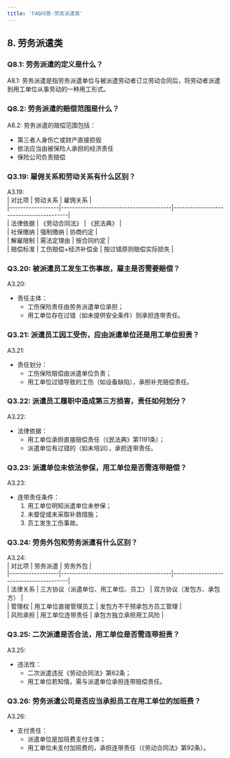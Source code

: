 ```yaml
---
title: 'FAQ问答-劳务派遣类'
---
```


## 8. 劳务派遣类

### Q8.1: 劳务派遣的定义是什么？
A8.1: 劳务派遣是指劳务派遣单位与被派遣劳动者订立劳动合同后，将劳动者派遣到用工单位从事劳动的一种用工形式。

### Q8.2: 劳务派遣的赔偿范围是什么？
A8.2: 劳务派遣的赔偿范围包括：
- 第三者人身伤亡或财产直接损毁
- 依法应当由被保险人承担的经济责任
- 保险公司负责赔偿


### Q3.19: 雇佣关系和劳动关系有什么区别？  
A3.19:  
| 对比项       | 劳动关系                               | 雇佣关系                               |  
|------------------|----------------------------------------|----------------------------------------|  
| 法律依据     | 《劳动合同法》                         | 《民法典》                             |  
| 社保缴纳     | 强制缴纳                               | 协商约定                               |  
| 解雇限制     | 需法定理由                             | 按合同约定                             |  
| 赔偿标准     | 工伤赔偿+经济补偿金                    | 按过错原则赔偿实际损失                 |  

### Q3.20: 被派遣员工发生工伤事故，雇主是否需要赔偿？  
A3.20:  
- 责任主体：  
  - 工伤保险责任由劳务派遣单位承担；  
  - 用工单位存在过错（如未提供安全条件）则承担连带责任。  

### Q3.21: 派遣员工因工受伤，应由派遣单位还是用工单位担责？  
A3.21:  
- 责任划分：  
  - 工伤保险赔偿由派遣单位负责；  
  - 用工单位过错导致的工伤（如设备缺陷），承担补充赔偿责任。  

### Q3.22: 派遣员工履职中造成第三方损害，责任如何划分？  
A3.22:  
- 法律依据：  
  - 用工单位承担直接赔偿责任（《民法典》第1191条）；  
  - 派遣单位有过错的（如未培训），承担连带责任。  

### Q3.23: 派遣单位未依法参保，用工单位是否需连带赔偿？  
A3.23:  
- 连带责任条件：  
  1. 用工单位明知派遣单位未参保；  
  2. 未督促或未采取补救措施；  
  3. 员工发生工伤事故。  

### Q3.24: 劳务外包和劳务派遣有什么区别？  
A3.24:  
| 对比项       | 劳务派遣                               | 劳务外包                               |  
|------------------|----------------------------------------|----------------------------------------|  
| 法律关系     | 三方协议（派遣单位、用工单位、员工）   | 双方协议（发包方、承包方）             |  
| 管理权       | 用工单位直接管理员工                   | 发包方不干预承包方员工管理             |  
| 风险承担     | 用工单位连带责任                       | 承包方独立承担用工风险                 |  

### Q3.25: 二次派遣是否合法，用工单位是否需连带担责？  
A3.25:  
- 违法性：  
  - 二次派遣违反《劳动合同法》第62条；  
  - 用工单位若知情，需与派遣单位承担连带赔偿责任。  

### Q3.26: 劳务派遣公司是否应当承担员工在用工单位的加班费？  
A3.26:  
- 支付责任：  
  - 派遣单位是加班费支付主体；  
  - 用工单位未支付加班费的，承担连带责任（《劳动合同法》第92条）。  
